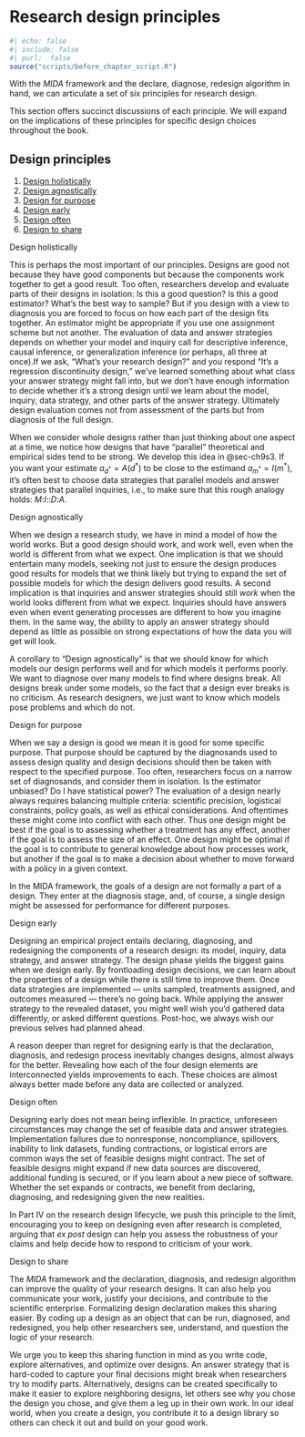 # Research design principles {#sec-ch3}

```r
#| echo: false
#| include: false
#| purl:  false
source("scripts/before_chapter_script.R")
```

With the *MIDA* framework and the declare, diagnose, redesign algorithm in hand, we can articulate a set of six principles for research design.

This section offers succinct discussions of each principle. We will expand on the implications of these principles for specific design choices throughout the book.

::: {.callout-note icon=false}
## Design principles

1. [Design holistically](#exm-designholistically)
2. [Design agnostically](#exm-designagnostically)
3. [Design for purpose](#exm-designforpurpose)
4. [Design early](#exm-designearly)
5. [Design often](#exm-designoften)
6. [Design to share](#exm-designtoshare)

:::

::: {#exm-designholistically}

Design holistically

This is perhaps the most important of our principles. Designs are good not because they have good components but because the components work together to get a good result. Too often, researchers develop and evaluate parts of their designs in isolation: Is this a good question? Is this a good estimator? What's the best way to sample? But if you design with a view to diagnosis you are forced to focus on how each part of the design fits together. An estimator might be appropriate if you use one assignment scheme but not another. The evaluation of data and answer strategies depends on whether your model and inquiry call for descriptive inference, causal inference, or generalization inference (or perhaps, all three at once).If we ask, "What's your research design?" and you respond "It's a regression discontinuity design," we've learned something about what class your answer strategy might fall into, but we don't have enough information to decide whether it's a strong design until we learn about the model, inquiry, data strategy, and other parts of the answer strategy. Ultimately design evaluation comes not from assessment of the parts but from diagnosis of the full design.

When we consider whole designs rather than just thinking about one aspect at a time, we notice how designs that have "parallel" theoretical and empirical sides tend to be strong. We develop this idea in @sec-ch9s3. If you want your estimate $a_{d^*} = A(d^*)$ to be close to the estimand  $a_{m^*} = I(m^*)$, it's often best to choose data strategies that parallel models and answer strategies that parallel inquiries, i.e., to make sure that this rough analogy holds: *M*:*I*::*D*:*A*.

:::


::: {#exm-designagnostically}

Design agnostically

When we design a research study, we have in mind a model of how the world works. But a good design should work, and work well, even when the world is different from what we expect. One implication is that we should entertain many models, seeking not just to ensure the design produces good results for models that we think likely but trying to expand the set of possible models for which the design delivers good results. A second implication is that inquiries and answer strategies should still *work* when the world looks different from what we expect. Inquiries should have answers even when event generating processes are different to how you imagine them.  In the same way, the ability to apply an answer strategy should depend as little as possible on strong expectations of how the data you will get will look. 

A corollary to "Design agnostically" is that we should know for which models  our design performs well and for which models it performs poorly. We want to diagnose over many models to find where designs break. All designs break under some models, so the fact that a design ever breaks is no criticism. As research designers, we just want to know which models pose problems and which do not.

:::


::: {#exm-designforpurpose}

Design for purpose

When we say a design is good we mean it is good for some specific purpose. That purpose should be captured by the diagnosands used to assess design quality and design decisions should then be taken with respect to the specified purpose. Too often, researchers focus on a narrow set of diagnosands, and consider them in isolation. Is the estimator unbiased? Do I have statistical power? The evaluation of a design nearly always requires balancing multiple criteria: scientific precision, logistical constraints, policy goals, as well as ethical considerations. And oftentimes these might come into conflict with each other. Thus one design might be best if the goal is to assessing whether a treatment has any effect, another if the goal is to assess the size of an effect. One design might be optimal if the goal is to contribute to general knowledge about how processes work, but another if the goal is to make a decision about whether to move forward with a policy in a given context.  

In the MIDA framework, the goals of a design are not formally a part of a design. They enter at the diagnosis stage, and, of course, a single design might be assessed for performance for different purposes.

:::


::: {#exm-designearly}

Design early

Designing an empirical project entails declaring, diagnosing, and redesigning the components of a research design: its model, inquiry, data strategy, and answer strategy. The design phase yields the biggest gains when we design early. By frontloading design decisions, we can learn about the properties of a design while there is still time to improve them. Once data strategies are implemented --- units sampled, treatments assigned, and outcomes measured --- there's no going back. While applying the answer strategy to the revealed dataset, you might well wish you'd gathered data differently, or asked different questions. Post-hoc, we always wish our previous selves had planned ahead.

A reason deeper than regret for designing early is that the declaration, diagnosis, and redesign process inevitably changes designs, almost always for the better. Revealing how each of the four design elements are interconnected yields improvements to each. These choices are almost always better made before any data are collected or analyzed.

:::


::: {#exm-designoften}

Design often

Designing early does not mean being inflexible. In practice, unforeseen circumstances may change the set of feasible data and answer strategies. Implementation failures due to nonresponse, noncompliance, spillovers, inability to link datasets, funding contractions, or logistical errors are common ways the set of feasible designs might contract. The set of feasible designs might expand if new data sources are discovered, additional funding is secured, or if you learn about a new piece of software. Whether the set expands or contracts, we benefit from declaring, diagnosing, and redesigning given the new realities. 

In Part IV on the research design lifecycle, we push this principle to the limit, encouraging you to keep on designing even after research is completed, arguing that *ex post* design can help you assess the robustness of your claims and help decide how to respond to criticism of your work.  

:::


::: {#exm-designtoshare}

Design to share

The *MIDA* framework and the declaration, diagnosis, and redesign algorithm can improve the quality of your research designs. It can also help you communicate your work, justify your decisions, and contribute to the scientific enterprise. Formalizing design declaration makes this sharing easier. By coding up a design as an object that can be run, diagnosed, and redesigned, you help other researchers see, understand, and question the logic of your research. 

We urge you to keep this sharing function in mind as you write code, explore alternatives, and optimize over designs. An answer strategy that is hard-coded to capture your final decisions might break when researchers try to modify parts. Alternatively, designs can be created specifically to make it easier to explore neighboring designs, let others see why you chose the design you chose, and give them a leg up in their own work. In our ideal world, when you create a design, you contribute it to a design library so others can check it out and build on your good work.      

:::

